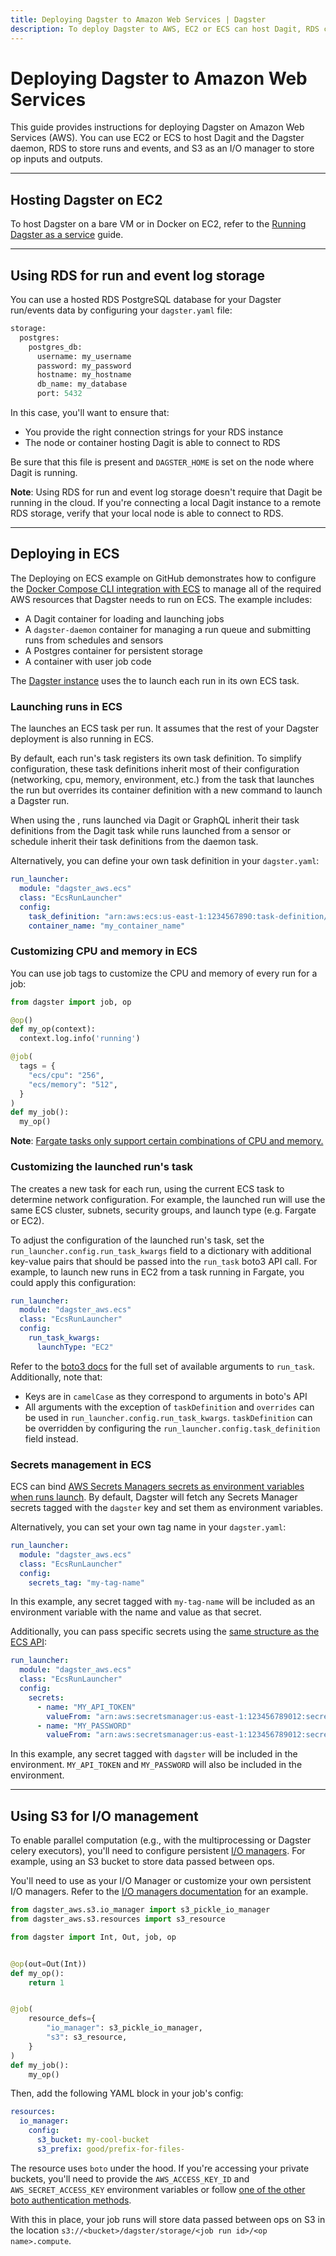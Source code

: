 ```yaml
---
title: Deploying Dagster to Amazon Web Services | Dagster
description: To deploy Dagster to AWS, EC2 or ECS can host Dagit, RDS can store runs and events, and S3 can act as an IO manager.
---
```


# Deploying Dagster to Amazon Web Services

This guide provides instructions for deploying Dagster on Amazon Web Services (AWS). You can use EC2 or ECS to host Dagit and the Dagster daemon, RDS to store runs and events, and S3 as an I/O manager to store op inputs and outputs.

---

## Hosting Dagster on EC2

To host Dagster on a bare VM or in Docker on EC2, refer to the [Running Dagster as a service](/deployment/guides/service) guide.

---

## Using RDS for run and event log storage

You can use a hosted RDS PostgreSQL database for your Dagster run/events data by configuring your `dagster.yaml` file:

```python file=/deploying/dagster-pg.yaml
storage:
  postgres:
    postgres_db:
      username: my_username
      password: my_password
      hostname: my_hostname
      db_name: my_database
      port: 5432
```

In this case, you'll want to ensure that:

- You provide the right connection strings for your RDS instance
- The node or container hosting Dagit is able to connect to RDS

Be sure that this file is present and `DAGSTER_HOME` is set on the node where Dagit is running.

**Note**: Using RDS for run and event log storage doesn't require that Dagit be running in the cloud. If you're connecting a local Dagit instance to a remote RDS storage, verify that your local node is able to connect to RDS.

---

## Deploying in ECS

<CodeReferenceLink filePath="examples/deploy_ecs" />

The Deploying on ECS example on GitHub demonstrates how to configure the [Docker Compose CLI integration with ECS](https://docs.docker.com/cloud/ecs-integration/) to manage all of the required AWS resources that Dagster needs to run on ECS. The example includes:

- A Dagit container for loading and launching jobs
- A `dagster-daemon` container for managing a run queue and submitting runs from schedules and sensors
- A Postgres container for persistent storage
- A container with user job code

The [Dagster instance](/deployment/dagster-instance) uses the <PyObject module="dagster_aws.ecs" object="EcsRunLauncher" /> to launch each run in its own ECS task.

### Launching runs in ECS

The <PyObject module="dagster_aws.ecs" object="EcsRunLauncher" /> launches an ECS task per run. It assumes that the rest of your Dagster deployment is also running in ECS.

By default, each run's task registers its own task definition. To simplify configuration, these task definitions inherit most of their configuration (networking, cpu, memory, environment, etc.) from the task that launches the run but overrides its container definition with a new command to launch a Dagster run.

When using the <PyObject module="dagster._core.run_coordinator" object="DefaultRunCoordinator" />, runs launched via Dagit or GraphQL inherit their task definitions from the Dagit task while runs launched from a sensor or schedule inherit their task definitions from the daemon task.

Alternatively, you can define your own task definition in your `dagster.yaml`:

```yaml
run_launcher:
  module: "dagster_aws.ecs"
  class: "EcsRunLauncher"
  config:
    task_definition: "arn:aws:ecs:us-east-1:1234567890:task-definition/my-task-definition:1"
    container_name: "my_container_name"
```

### Customizing CPU and memory in ECS

You can use job tags to customize the CPU and memory of every run for a job:

```py
from dagster import job, op

@op()
def my_op(context):
  context.log.info('running')

@job(
  tags = {
    "ecs/cpu": "256",
    "ecs/memory": "512",
  }
)
def my_job():
  my_op()
```

**Note**: [Fargate tasks only support certain combinations of CPU and memory.](https://docs.aws.amazon.com/AmazonECS/latest/developerguide/task-cpu-memory-error.html)

### Customizing the launched run's task

The <PyObject module="dagster_aws.ecs" object="EcsRunLauncher" /> creates a new task for each run, using the current ECS task to determine network configuration. For example, the launched run will use the same ECS cluster, subnets, security groups, and launch type (e.g. Fargate or EC2).

To adjust the configuration of the launched run's task, set the `run_launcher.config.run_task_kwargs` field to a dictionary with additional key-value pairs that should be passed into the `run_task` boto3 API call. For example, to launch new runs in EC2 from a task running in Fargate, you could apply this configuration:

```yaml
run_launcher:
  module: "dagster_aws.ecs"
  class: "EcsRunLauncher"
  config:
    run_task_kwargs:
      launchType: "EC2"
```

Refer to the [boto3 docs](https://boto3.amazonaws.com/v1/documentation/api/latest/reference/services/ecs.html#ECS.Client.run_task) for the full set of available arguments to `run_task`. Additionally, note that:

- Keys are in `camelCase` as they correspond to arguments in boto's API
- All arguments with the exception of `taskDefinition` and `overrides` can be used in `run_launcher.config.run_task_kwargs`. `taskDefinition` can be overridden by configuring the `run_launcher.config.task_definition` field instead.

### Secrets management in ECS

ECS can bind [AWS Secrets Managers secrets as environment variables when runs launch](https://docs.aws.amazon.com/AmazonECS/latest/developerguide/specifying-sensitive-data-secrets.html). By default, Dagster will fetch any Secrets Manager secrets tagged with the `dagster` key and set them as environment variables.

Alternatively, you can set your own tag name in your `dagster.yaml`:

```yaml
run_launcher:
  module: "dagster_aws.ecs"
  class: "EcsRunLauncher"
  config:
    secrets_tag: "my-tag-name"
```

In this example, any secret tagged with `my-tag-name` will be included as an environment variable with the name and value as that secret.

Additionally, you can pass specific secrets using the [same structure as the ECS API](https://docs.aws.amazon.com/AmazonECS/latest/APIReference/API_Secret.html):

```yaml
run_launcher:
  module: "dagster_aws.ecs"
  class: "EcsRunLauncher"
  config:
    secrets:
      - name: "MY_API_TOKEN"
        valueFrom: "arn:aws:secretsmanager:us-east-1:123456789012:secret:FOO-AbCdEf:token::"
      - name: "MY_PASSWORD"
        valueFrom: "arn:aws:secretsmanager:us-east-1:123456789012:secret:FOO-AbCdEf:password::"
```

In this example, any secret tagged with `dagster` will be included in the environment. `MY_API_TOKEN` and `MY_PASSWORD` will also be included in the environment.

---

## Using S3 for I/O management

To enable parallel computation (e.g., with the multiprocessing or Dagster celery executors), you'll need to configure persistent [I/O managers](/concepts/io-management/io-managers). For example, using an S3 bucket to store data passed between ops.

You'll need to use <PyObject module="dagster_aws.s3" object="s3_pickle_io_manager"/> as your I/O Manager or customize your own persistent I/O managers. Refer to the [I/O managers documentation](/concepts/io-management/io-managers#defining-an-io-manager) for an example.

```python file=/deploying/aws/io_manager.py
from dagster_aws.s3.io_manager import s3_pickle_io_manager
from dagster_aws.s3.resources import s3_resource

from dagster import Int, Out, job, op


@op(out=Out(Int))
def my_op():
    return 1


@job(
    resource_defs={
        "io_manager": s3_pickle_io_manager,
        "s3": s3_resource,
    }
)
def my_job():
    my_op()
```

Then, add the following YAML block in your job's config:

```yaml file=/deploying/aws/io_manager.yaml
resources:
  io_manager:
    config:
      s3_bucket: my-cool-bucket
      s3_prefix: good/prefix-for-files-
```

The resource uses `boto` under the hood. If you're accessing your private buckets, you'll need to provide the `AWS_ACCESS_KEY_ID` and `AWS_SECRET_ACCESS_KEY` environment variables or follow [one of the other boto authentication methods](https://boto3.amazonaws.com/v1/documentation/api/latest/guide/credentials.html#configuring-credentials).

With this in place, your job runs will store data passed between ops on S3 in the location `s3://<bucket>/dagster/storage/<job run id>/<op name>.compute`.
